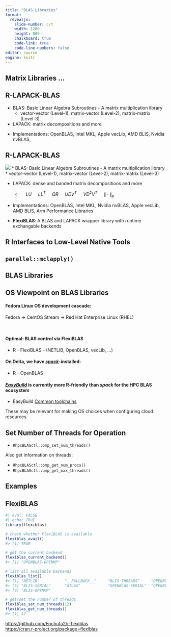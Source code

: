 ```yaml
---
title: "BLAS Libraries"
format: 
  revealjs:
    slide-number: c/t
    width: 1200
    height: 800
    chalkboard: true
    code-link: true
    code-line-numbers: false
editor: source
engine: knitr
---
```



## Matrix Libraries ...

## R-LAPACK-BLAS 

* BLAS: Basic Linear Algebra Subroutines - A matrix multiplication library  
  * vector-vector (Level-1), matrix-vector (Level-2), matrix-matrix (Level-3)  

* LAPACK: matrix decompositions and more  

<!--
$$\quad LU \quad LL^T \quad QR \quad UDV^T \quad VD^2V^T \quad\|\cdot\|_p$$ -->

* Implementations: OpenBLAS, Intel MKL, Apple vecLib, AMD BLIS, Nvidia nvBLAS,

## R-LAPACK-BLAS {.smaller}
![](/pics/01-intro/pbdRlib.jpg)
* BLAS: Basic Linear Algebra Subroutines - A matrix multiplication library  
  * vector-vector (Level-1), matrix-vector (Level-2), matrix-matrix (Level-3)  

* LAPACK: dense and banded matrix decompositions and more  
  * $\quad LU$ $\quad LL^T$ $\quad QR$ $\quad UDV^T$ $\quad VD^2V^T$ $\quad\|\cdot\|_p$  

* Implementations: OpenBLAS, Intel MKL, Nvidia nvBLAS, Apple vecLib, AMD BLIS, Arm Performance Libraries  

* **FlexiBLAS**: A BLAS and LAPACK wrapper library with runtime exchangable backends  


## R Interfaces to Low-Level Native Tools {background-image="/pics/ParallelSoftware/ParallelSoftware8.png" background-size="80%" background-position="center"}

## `parallel::mclapply()` {background-image="/pics/ParallelSoftware/ParallelSoftware9.png" background-size="80%" background-position="center"}

## BLAS Libraries {background-image="/pics/ParallelSoftware/ParallelSoftware10.png" background-size="80%" background-position="center"}

## OS Viewpoint on BLAS Libraries {.smaller}

#### Fedora Linux OS development cascade:

Fedora $\rightarrow$ CentOS Stream $\rightarrow$ Red Hat Enterprise Linux (RHEL)

$$\qquad$$

#### Optimal: BLAS control via FlexiBLAS

- R - FlexiBLAS - (NETLIB, OpenBLAS, vecLib, ...)

#### On Delta, we have [*spack*](https://spack.io/)-installed: 

- R - OpenBLAS

#### [*EasyBuild*](https://easybuild.io/) is currently more R-friendly than *spack* for the HPC BLAS ecosystem

- EasyBuild [Common toolchains](https://docs.easybuild.io/common-toolchains/)

::: aside
These may be relevant for making OS choices when configuring cloud resources
:::

## Set Number of Threads for Operation

- `RhpcBLASctl::omp_set_num_threads()` 

Also get information on threads:

- `RhpcBLASctl::omp_get_num_procs()`
- `RhpcBLASctl::omp_get_max_threads()`

## Examples

## FlexiBLAS

```r
#| eval: FALSE
#| echo: TRUE
library(flexiblas)

# check whether FlexiBLAS is available
flexiblas_avail()
#> [1] TRUE

# get the current backend
flexiblas_current_backend()
#> [1] "OPENBLAS-OPENMP"

# list all available backends
flexiblas_list()
#> [1] "NETLIB"           "__FALLBACK__"     "BLIS-THREADS"     "OPENBLAS-OPENMP"
#> [5] "BLIS-SERIAL"      "ATLAS"            "OPENBLAS-SERIAL"  "OPENBLAS-THREADS"
#> [9] "BLIS-OPENMP"

# get/set the number of threads
flexiblas_set_num_threads(12)
flexiblas_get_num_threads()
#> [1] 12
```

::: aside
[https://github.com/Enchufa2/r-flexiblas](https://github.com/Enchufa2/r-flexiblas)  
[https://cran.r-project.org/package=flexiblas](https://cran.r-project.org/package=flexiblas)
:::

